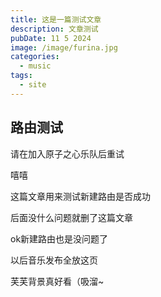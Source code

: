 ```yaml
---
title: 这是一篇测试文章
description: 文章测试
pubDate: 11 5 2024
image: /image/furina.jpg
categories:
  - music
tags:
  - site
---
```



## 路由测试

<Warning>
    请在加入原子之心乐队后重试
</Warning>

嘻嘻

这篇文章用来测试新建路由是否成功

后面没什么问题就删了这篇文章

ok新建路由也是没问题了

以后音乐发布全放这页

芙芙背景真好看（吸溜~  